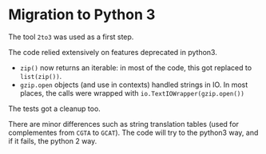 # Migration to Python 3

The tool `2to3` was used as a first step.

The code relied extensively on features deprecated in python3.

* `zip()` now returns an iterable: in most of the code, this got replaced to `list(zip())`.
* `gzip.open` objects (and use in contexts) handled strings in IO. In most places, the calls were wrapped with `io.TextIOWrapper(gzip.open())`

The tests got a cleanup too.

There are minor differences such as string translation tables (used for complementes from `CGTA` to `GCAT`).
 The code will try to the python3 way, and if it fails, the python 2 way.